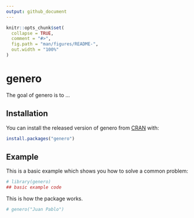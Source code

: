 ```yaml
---
output: github_document
---
```


<!-- README.md is generated from README.Rmd. Please edit that file -->

```r
knitr::opts_chunk$set(
  collapse = TRUE,
  comment = "#>",
  fig.path = "man/figures/README-",
  out.width = "100%"
)
```

# genero

<!-- badges: start -->
<!-- badges: end -->

The goal of genero is to ...

## Installation

You can install the released version of genero from [CRAN](https://CRAN.R-project.org) with:

``` r
install.packages("genero")
```

## Example

This is a basic example which shows you how to solve a common problem:

```r
# library(genero)
## basic example code
```


This is how the package works.

```r
# genero("Juan Pablo")
```

